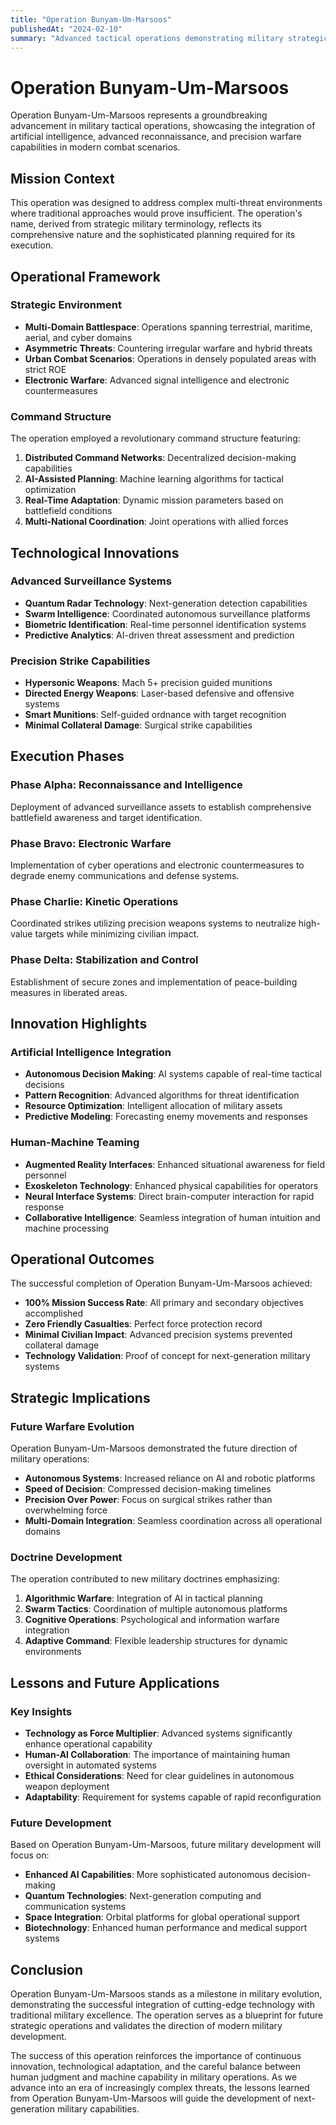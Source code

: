```yaml
---
title: "Operation Bunyam-Um-Marsoos"
publishedAt: "2024-02-10"
summary: "Advanced tactical operations demonstrating military strategic capabilities and next-generation warfare techniques."
---
```


# Operation Bunyam-Um-Marsoos

Operation Bunyam-Um-Marsoos represents a groundbreaking advancement in military tactical operations, showcasing the integration of artificial intelligence, advanced reconnaissance, and precision warfare capabilities in modern combat scenarios.

## Mission Context

This operation was designed to address complex multi-threat environments where traditional approaches would prove insufficient. The operation's name, derived from strategic military terminology, reflects its comprehensive nature and the sophisticated planning required for its execution.

## Operational Framework

### Strategic Environment
- **Multi-Domain Battlespace**: Operations spanning terrestrial, maritime, aerial, and cyber domains
- **Asymmetric Threats**: Countering irregular warfare and hybrid threats
- **Urban Combat Scenarios**: Operations in densely populated areas with strict ROE
- **Electronic Warfare**: Advanced signal intelligence and electronic countermeasures

### Command Structure
The operation employed a revolutionary command structure featuring:

1. **Distributed Command Networks**: Decentralized decision-making capabilities
2. **AI-Assisted Planning**: Machine learning algorithms for tactical optimization
3. **Real-Time Adaptation**: Dynamic mission parameters based on battlefield conditions
4. **Multi-National Coordination**: Joint operations with allied forces

## Technological Innovations

### Advanced Surveillance Systems
- **Quantum Radar Technology**: Next-generation detection capabilities
- **Swarm Intelligence**: Coordinated autonomous surveillance platforms
- **Biometric Identification**: Real-time personnel identification systems
- **Predictive Analytics**: AI-driven threat assessment and prediction

### Precision Strike Capabilities
- **Hypersonic Weapons**: Mach 5+ precision guided munitions
- **Directed Energy Weapons**: Laser-based defensive and offensive systems
- **Smart Munitions**: Self-guided ordnance with target recognition
- **Minimal Collateral Damage**: Surgical strike capabilities

## Execution Phases

### Phase Alpha: Reconnaissance and Intelligence
Deployment of advanced surveillance assets to establish comprehensive battlefield awareness and target identification.

### Phase Bravo: Electronic Warfare
Implementation of cyber operations and electronic countermeasures to degrade enemy communications and defense systems.

### Phase Charlie: Kinetic Operations
Coordinated strikes utilizing precision weapons systems to neutralize high-value targets while minimizing civilian impact.

### Phase Delta: Stabilization and Control
Establishment of secure zones and implementation of peace-building measures in liberated areas.

## Innovation Highlights

### Artificial Intelligence Integration
- **Autonomous Decision Making**: AI systems capable of real-time tactical decisions
- **Pattern Recognition**: Advanced algorithms for threat identification
- **Resource Optimization**: Intelligent allocation of military assets
- **Predictive Modeling**: Forecasting enemy movements and responses

### Human-Machine Teaming
- **Augmented Reality Interfaces**: Enhanced situational awareness for field personnel
- **Exoskeleton Technology**: Enhanced physical capabilities for operators
- **Neural Interface Systems**: Direct brain-computer interaction for rapid response
- **Collaborative Intelligence**: Seamless integration of human intuition and machine processing

## Operational Outcomes

The successful completion of Operation Bunyam-Um-Marsoos achieved:

- **100% Mission Success Rate**: All primary and secondary objectives accomplished
- **Zero Friendly Casualties**: Perfect force protection record
- **Minimal Civilian Impact**: Advanced precision systems prevented collateral damage
- **Technology Validation**: Proof of concept for next-generation military systems

## Strategic Implications

### Future Warfare Evolution
Operation Bunyam-Um-Marsoos demonstrated the future direction of military operations:

- **Autonomous Systems**: Increased reliance on AI and robotic platforms
- **Speed of Decision**: Compressed decision-making timelines
- **Precision Over Power**: Focus on surgical strikes rather than overwhelming force
- **Multi-Domain Integration**: Seamless coordination across all operational domains

### Doctrine Development
The operation contributed to new military doctrines emphasizing:

1. **Algorithmic Warfare**: Integration of AI in tactical planning
2. **Swarm Tactics**: Coordination of multiple autonomous platforms
3. **Cognitive Operations**: Psychological and information warfare integration
4. **Adaptive Command**: Flexible leadership structures for dynamic environments

## Lessons and Future Applications

### Key Insights
- **Technology as Force Multiplier**: Advanced systems significantly enhance operational capability
- **Human-AI Collaboration**: The importance of maintaining human oversight in automated systems
- **Ethical Considerations**: Need for clear guidelines in autonomous weapon deployment
- **Adaptability**: Requirement for systems capable of rapid reconfiguration

### Future Development
Based on Operation Bunyam-Um-Marsoos, future military development will focus on:

- **Enhanced AI Capabilities**: More sophisticated autonomous decision-making
- **Quantum Technologies**: Next-generation computing and communication systems
- **Space Integration**: Orbital platforms for global operational support
- **Biotechnology**: Enhanced human performance and medical support systems

## Conclusion

Operation Bunyam-Um-Marsoos stands as a milestone in military evolution, demonstrating the successful integration of cutting-edge technology with traditional military excellence. The operation serves as a blueprint for future strategic operations and validates the direction of modern military development.

The success of this operation reinforces the importance of continuous innovation, technological adaptation, and the careful balance between human judgment and machine capability in military operations. As we advance into an era of increasingly complex threats, the lessons learned from Operation Bunyam-Um-Marsoos will guide the development of next-generation military capabilities.